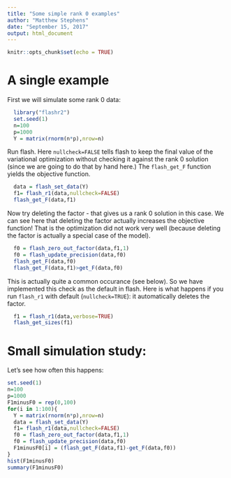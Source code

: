 ```yaml
---
title: "Some simple rank 0 examples"
author: "Matthew Stephens"
date: "September 15, 2017"
output: html_document
---
```


```r
knitr::opts_chunk$set(echo = TRUE)
```

# A single example

First we will simulate some rank 0 data:

```r
  library("flashr2")
  set.seed(1)
  n=100
  p=1000
  Y = matrix(rnorm(n*p),nrow=n)
```


Run flash. Here `nullcheck=FALSE` tells flash to keep
the final value of the variational optimization without checking
it against the rank 0 solution (since we are going to do that
by hand here.) The `flash_get_F` function yields the objective function.
```r
  data = flash_set_data(Y)
  f1= flash_r1(data,nullcheck=FALSE)
  flash_get_F(data,f1)
```

Now try deleting the factor - that gives us a rank 0 solution in this case. We can see here that deleting the factor actually increases
the objective function! That is the optimization did not
work very well (because deleting the factor is actually a special
case of the model). 
```r
  f0 = flash_zero_out_factor(data,f1,1)
  f0 = flash_update_precision(data,f0)
  flash_get_F(data,f0)
  flash_get_F(data,f1)>get_F(data,f0)
```

This is actually quite a common occurance (see below).
So we have implemented this check as the default in flash.
Here is what happens if you run `flash_r1` with default (`nullcheck=TRUE`): it automatically deletes the factor.
```r
  f1 = flash_r1(data,verbose=TRUE)
  flash_get_sizes(f1)
```


# Small simulation study: 

Let's see how often this happens:
```r
set.seed(1)
n=100
p=1000
F1minusF0 = rep(0,100)
for(i in 1:100){
  Y = matrix(rnorm(n*p),nrow=n)
  data = flash_set_data(Y)
  f1= flash_r1(data,nullcheck=FALSE)
  f0 = flash_zero_out_factor(data,f1,1)
  f0 = flash_update_precision(data,f0)
  F1minusF0[i] = (flash_get_F(data,f1)-get_F(data,f0))
}
hist(F1minusF0)
summary(F1minusF0)
```



